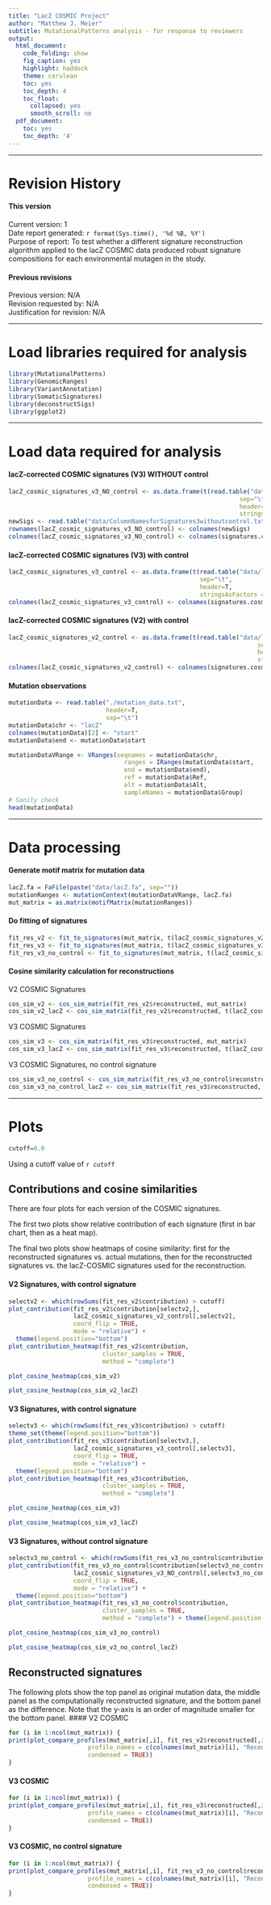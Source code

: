 ```yaml
---
title: "LacZ COSMIC Project"
author: "Matthew J. Meier"
subtitle: MutationalPatterns analysis - for response to reviewers
output:
  html_document:
    code_folding: show
    fig_caption: yes
    highlight: haddock
    theme: cerulean
    toc: yes
    toc_depth: 4
    toc_float:
      collapsed: yes
      smooth_scroll: no
  pdf_document:
    toc: yes
    toc_depth: '4'
---
```


***
# Revision History
#### This version
Current version: 1  
Date report generated: `r format(Sys.time(), '%d %B, %Y')`  
Purpose of report: To test whether a different signature reconstruction algorithm applied to the lacZ COSMIC data produced robust signature compositions for each environmental mutagen in the study.  

#### Previous revisions

Previous version: N/A  
Revision requested by: N/A  
Justification for revision: N/A  

***
# Load libraries required for analysis
```r
library(MutationalPatterns)
library(GenomicRanges)
library(VariantAnnotation)
library(SomaticSignatures)
library(deconstructSigs)
library(ggplot2)
```

***
# Load data required for analysis
#### lacZ-corrected COSMIC signatures (V3) WITHOUT control
```r
lacZ_cosmic_signatures_v3_NO_control <- as.data.frame(t(read.table("data/lacZ_corrected_COSMIC_signatures_v3_without_control.txt",
                                                                sep="\t",
                                                                header=F,
                                                                stringsAsFactors = F)))
newSigs <- read.table("data/ColumnNamesforSignatures3withoutcontrol.txt", header=T)
rownames(lacZ_cosmic_signatures_v3_NO_control) <- colnames(newSigs)
colnames(lacZ_cosmic_signatures_v3_NO_control) <- colnames(signatures.cosmic)
```

#### lacZ-corrected COSMIC signatures (V3) with control
```r
lacZ_cosmic_signatures_v3_control <- as.data.frame(t(read.table("data/lacZ_corrected_COSMIC_signatures_v3_with_control.txt",
                                                     sep="\t",
                                                     header=T,
                                                     stringsAsFactors = F)))
colnames(lacZ_cosmic_signatures_v3_control) <- colnames(signatures.cosmic)
```

#### lacZ-corrected COSMIC signatures (V2) with control
```r
lacZ_cosmic_signatures_v2_control <- as.data.frame(t(read.table("data/lacZ_corrected_COSMIC_signatures_v2_with_control.txt",
                                                                     sep="\t",
                                                                     header=T,
                                                                     stringsAsFactors = F)))
colnames(lacZ_cosmic_signatures_v2_control) <- colnames(signatures.cosmic)
```

#### Mutation observations
```r
mutationData <- read.table("./mutation_data.txt",
                           header=T,
                           sep="\t")
mutationData$chr <- "lacZ"
colnames(mutationData)[2] <- "start"
mutationData$end <- mutationData$start

mutationDataVRange <- VRanges(seqnames = mutationData$chr,
                                ranges = IRanges(mutationData$start,
                                end = mutationData$end),
                                ref = mutationData$Ref,
                                alt = mutationData$Alt,
                                sampleNames = mutationData$Group)
# Sanity check
head(mutationData)
```
***
# Data processing
#### Generate motif matrix for mutation data
```r
lacZ.fa = FaFile(paste("data/lacZ.fa", sep=""))
mutationRanges <- mutationContext(mutationDataVRange, lacZ.fa)
mut_matrix = as.matrix(motifMatrix(mutationRanges))
```

#### Do fitting of signatures
```r
fit_res_v2 <- fit_to_signatures(mut_matrix, t(lacZ_cosmic_signatures_v2_control))
fit_res_v3 <- fit_to_signatures(mut_matrix, t(lacZ_cosmic_signatures_v3_control))
fit_res_v3_no_control <- fit_to_signatures(mut_matrix, t(lacZ_cosmic_signatures_v3_NO_control))
```

#### Cosine similarity calculation for reconstructions
V2 COSMIC Signatures
```r
cos_sim_v2 <- cos_sim_matrix(fit_res_v2$reconstructed, mut_matrix)
cos_sim_v2_lacZ <- cos_sim_matrix(fit_res_v2$reconstructed, t(lacZ_cosmic_signatures_v2_control))

```
V3 COSMIC Signatures
```r
cos_sim_v3 <- cos_sim_matrix(fit_res_v3$reconstructed, mut_matrix)
cos_sim_v3_lacZ <- cos_sim_matrix(fit_res_v3$reconstructed, t(lacZ_cosmic_signatures_v3_control))

```

V3 COSMIC Signatures, no control signature
```r
cos_sim_v3_no_control <- cos_sim_matrix(fit_res_v3_no_control$reconstructed, mut_matrix)
cos_sim_v3_no_control_lacZ <- cos_sim_matrix(fit_res_v3$reconstructed, t(lacZ_cosmic_signatures_v3_NO_control))
```

***

# Plots
```r
cutoff=0.0
```

Using a cutoff value of `r cutoff`  

## Contributions and cosine similarities
There are four plots for each version of the COSMIC signatures.  
  
The first two plots show relative contribution of each signature (first in bar chart, then as a heat map).  
  
The final two plots show heatmaps of cosine similarity: first for the reconstructed signatures vs. actual mutations, then for the reconstructed signatures vs. the lacZ-COSMIC signatures used for the reconstruction.  

#### V2 Signatures, with control signature
```r
selectv2 <- which(rowSums(fit_res_v2$contribution) > cutoff)
plot_contribution(fit_res_v2$contribution[selectv2,],
                  lacZ_cosmic_signatures_v2_control[,selectv2],
                  coord_flip = TRUE,
                  mode = "relative") +
  theme(legend.position="bottom")
plot_contribution_heatmap(fit_res_v2$contribution,
                          cluster_samples = TRUE,
                          method = "complete")
```

```r
plot_cosine_heatmap(cos_sim_v2)
```

```r
plot_cosine_heatmap(cos_sim_v2_lacZ)
```

#### V3 Signatures, with control signature
```r
selectv3 <- which(rowSums(fit_res_v3$contribution) > cutoff)
theme_set(theme(legend.position="bottom"))
plot_contribution(fit_res_v3$contribution[selectv3,],
                  lacZ_cosmic_signatures_v3_control[,selectv3],
                  coord_flip = TRUE,
                  mode = "relative") +
  theme(legend.position="bottom")
plot_contribution_heatmap(fit_res_v3$contribution,
                          cluster_samples = TRUE,
                          method = "complete")
```

```r
plot_cosine_heatmap(cos_sim_v3)
```

```r
plot_cosine_heatmap(cos_sim_v3_lacZ)
```

#### V3 Signatures, without control signature
```r
selectv3_no_control <- which(rowSums(fit_res_v3_no_control$contribution) > cutoff)
plot_contribution(fit_res_v3_no_control$contribution[selectv3_no_control,],
                  lacZ_cosmic_signatures_v3_NO_control[,selectv3_no_control],
                  coord_flip = TRUE,
                  mode = "relative") +
  theme(legend.position="bottom")
plot_contribution_heatmap(fit_res_v3_no_control$contribution,
                          cluster_samples = TRUE,
                          method = "complete") + theme(legend.position = "bottom")
```

```r
plot_cosine_heatmap(cos_sim_v3_no_control)
```

```r
plot_cosine_heatmap(cos_sim_v3_no_control_lacZ)
```

## Reconstructed signatures
The following plots show the top panel as original mutation data, the middle panel as the computationally reconstructed signature, and the bottom panel as the difference. Note that the y-axis is an order of magnitude smaller for the bottom panel.
#### V2 COSMIC
```r
for (i in 1:ncol(mut_matrix)) {
print(plot_compare_profiles(mut_matrix[,i], fit_res_v2$reconstructed[,i],
                      profile_names = c(colnames(mut_matrix)[i], "Reconstructed"),
                      condensed = TRUE))
}
```

#### V3 COSMIC
```r
for (i in 1:ncol(mut_matrix)) {
print(plot_compare_profiles(mut_matrix[,i], fit_res_v3$reconstructed[,i],
                      profile_names = c(colnames(mut_matrix)[i], "Reconstructed"),
                      condensed = TRUE))
}
```

#### V3 COSMIC, no control signature
```r
for (i in 1:ncol(mut_matrix)) {
print(plot_compare_profiles(mut_matrix[,i], fit_res_v3_no_control$reconstructed[,i],
                      profile_names = c(colnames(mut_matrix)[i], "Reconstructed"),
                      condensed = TRUE))
}
```
<div class="tocify-extend-page" data-unique="tocify-extend-page" style="height: 0;"></div>
